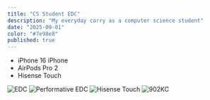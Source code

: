 ```yaml
---
title: "CS Student EDC"
description: "My everyday carry as a computer science student"
date: "2025-09-01"
color: "#7e98e8"
published: true
---
```


- iPhone 16 iPhone
- AirPods Pro 2
- Hisense Touch

![EDC](/img/edc.png)
![Performative EDC](/img/edc_performative.jpg)
![Hisense Touch](/img/hisense.jpeg)
![902KC](/img/902kc.jpeg)
